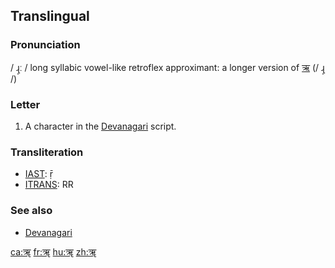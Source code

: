 {{Devanagari character info|hex=960|name=DEVANAGARI LETTER VOCALIC RR|image=[[File:Devanagari rii.svg|100px]]}}
==Translingual==

===Pronunciation===
/ ɻ̩ː / long syllabic vowel-like retroflex approximant: a longer version of [[ऋ]] (/ ɻ̩ /)

===Letter===
{{mul-Deva|ṝ}}

# A character in the [[Devanagari]] script.

===Transliteration===
{{rfc-header|Transliteration}}
* [[w:IAST|IAST]]: ṝ
* [[w:ITRANS|ITRANS]]: RR

===See also===
* [[w:Devanagari|Devanagari]]


[[ca:ॠ]]
[[fr:ॠ]]
[[hu:ॠ]]
[[zh:ॠ]]
